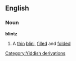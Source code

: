 ==English==
===Noun===
{{wikipedia}}
'''blintz'''
#A [[thin]] [[blini]], [[filled]] and [[folded]]
[[Category:Yiddish derivations]]